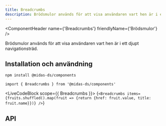```yaml
---
title: Breadcrumbs
description: Brödsmulor används för att visa användaren vart hen är i ett djupt navigationsträd.
---
```



<ComponentHeader
  name={'Breadcrumbs'}
  friendlyName={'Brödsmulor'}
/>

Brödsmulor används för att visa användaren vart hen är i ett djupt navigationsträd.

## Installation och användning

```bash npm2yarn
npm install @midas-ds/components
```

```tsx
import { Breadcrumbs } from '@midas-ds/components'
```

<LiveCodeBlock scope={{ Breadcrumbs }}>
  {`<Breadcrumbs items={fruits.shuffled().map(fruit => {return {href: fruit.value, title: fruit.name}})} />`}
</LiveCodeBlock>

## API

<PropTable name='Breadcrumbs' />
